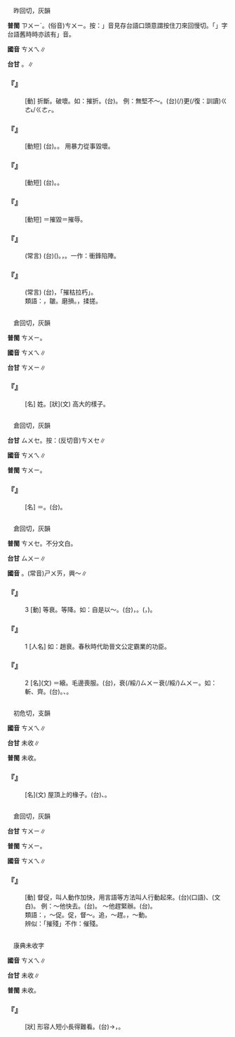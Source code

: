 
=={{ruby|摧|ㄘㄨㄟ}}==

　昨回切，灰韻

'''普閩''' <rt>ㄗㄨㄧˊ</rt>。(俗音)<rt>ㄘㄨㄧ</rt>{{ruby|、|ㄘㄨㆤˊ}}。按：{{ruby|「|ㄗㄨㄧˊ}}」音見存台語口頭意謂按住刀來回慢切。「{{ruby|挼|ㄌㄜˊ}}」字台語舊時時亦該有{{ruby|「|ㆡㆤˊ}}」音。

'''國音''' <rt>ㄘㄨㄟ</rt>∥

'''台甘''' {{ruby|(文)|ㄗㄨㆤˊ}}。{{ruby|(語)|ㆡㆤˊ}}∥

    

==='''『{{ruby|摧|ㄘㄨㄟ}}』'''===
: [動] 折斷。破壞。如：摧折。(台){{ruby|遏|ㄚㆵ}}{{ruby|折|ㄐㄧㆷ ͘}}。 例：無堅不～。(台){{ruby|著|ㄉㄧㄜㆷ}}(/{{ruby|都|ㄉㄜ˫}}){{ruby|是|ㄒㄧ˫}}更(/復：訓讀)<rt>ㄍㄜ˪/ㄍㄜㆷ</rt>{{ruby|較|ㄎㄚㆷ}}{{ruby|堅|ㄍㄧㄢ}}{{ruby|固|ㄍㆦ˪}}{{ruby|丌|ㆤ}}{{ruby|物|ㄇㄧㆷ ͘/ㄇㆭㆷ ͘}}{{ruby|<mark>&#xffaca;</mark>|ㄇㄚ˫}}{{ruby|<mark>&#xffad2;</mark>|ㄌㆲ˪}}{{ruby|會|ㄨㆤ˫/ㆤ˫}}{{ruby|歹|ㄆㄞˋ/ㄆㆮˋ}}。
    

==='''『{{ruby|摧|ㄘㄨㄟ}}{{ruby|毀|ㄏㄨㄟˇ}}』'''===
: [動短] (台){{ruby|扑|ㄆㄚㆷ}}{{ruby|破|ㄆㄨㄚ˪}}。{{ruby|<mark>&#xffad2;</mark>|ㄌㆲ˪}}{{ruby|破|ㄆㄨㄚ˪}}。 用暴力從事毀壞。
    

==='''『{{ruby|摧|ㄘㄨㄟ}}{{ruby|折|ㄓㄜˊ}}』'''===
: [動短] (台){{ruby|扑|ㄆㄚㆷ}}{{ruby|折|ㄐㄧㆷ ͘}}。{{ruby|扑|ㄆㄚㆷ}}{{ruby|斷|ㄉㆭ˫}}。
    

==='''『{{ruby|摧|ㄘㄨㄟ}}{{ruby|殘|ㄘㄢˊ}}』'''===
: [動短] ＝摧毀＝摧辱。
    

==='''『{{ruby|摧|ㄘㄨㄟ}}{{ruby|鋒|ㄈㄥ}}{{ruby|陷|ㄒㄧㄢˋ}}{{ruby|陣|ㄓㄣˋ}}』'''===
: (常言) (台){{ruby|衝|ㄑㄧㆲ}}{{ruby|破|ㄆㄨㄚ˪}}{{ruby|敵|ㄉㄧㆤㆶ ͘}}{{ruby|人|ㆢㄧㄣˊ/ㄌㄧㄣˊ}}{{ruby|銳|ㄌㄨㆤ˫}}{{ruby|鋒|ㄏㆲ}}({{ruby|先|ㄒㄧㄢ}}{{ruby|鋒|ㄏㆲ}}{{ruby|隊|ㄉㄨㄧ˫}}){{ruby|攻|ㄍㆲ}}{{ruby|陷|ㄏㆰ˫}}{{ruby|敵|ㄉㄧㆤㆶ ͘}}{{ruby|人|ㆢㄧㄣˊ/ㄌㄧㄣˊ}}{{ruby|丌|ㆤ}}{{ruby|陣|ㄉㄧㄣ˫}}{{ruby|勢|ㄙㆤ˪}}。{{ruby|形|ㄏㄧㄥˊ}}{{ruby|容|ㄧㆲˊ}}{{ruby|英|ㄧㄥ}}{{ruby|勇|ㄧㆲˋ}}{{ruby|丌|ㆤ}}{{ruby|進|ㄐㄧㄣ˪}}{{ruby|攻|ㄍㆲ}}，{{ruby|直|ㄉㄧㆵ ͘}}{{ruby|破|ㄆㄨㄚ˪}}{{ruby|敵|ㄉㄧㆤㆶ ͘}}{{ruby|軍|ㄍㄨㄣ}}{{ruby|堅|ㄍㄧㄢ}}{{ruby|銳|ㄌㄨㆤ˫}}{{ruby|陣|ㄉㄧㄣ˫}}{{ruby|地|ㄉㄨㆤ˫/ㄉㆤ˫}}。一作：衝鋒陷陣。
    

==='''『{{ruby|摧|ㄘㄨㄟ}}{{ruby|枯|ㄎㄨ}}{{ruby|拉|ㄌㄚ}}{{ruby|朽|ㄒㄧㄡˇ}}』'''===
: (常言) (台){{ruby|像|ㄑㄧㆫ˫/ㄑㄧㆧ˫}}{{ruby|毀|ㄏㄨㄧˋ}}{{ruby|壞|ㄏㄨㄞ˫/ㄏㄞ˫}}{{ruby|枯|ㄍㆦ}}{{ruby|枝|ㄍㄧ}}{{ruby|朽|ㄏㄧㄨˋ}}{{ruby|木|ㆠㆦㆶ ͘}}，{{ruby|比|ㄅㄧˋ}}{{ruby|喻|ㆡㄨ˫/ㄌㄨ˫}}{{ruby|推|ㄊㄨㄧ}}{{ruby|翻|ㄏㄨㄢ}}{{ruby|腐|ㄏㄨˋ}}{{ruby|敗|ㄅㄞ˫}}{{ruby|丌|ㆤ}}{{ruby|勢|ㄙㆤ˪}}{{ruby|力|ㄌㄧㆤㆶ ͘}}{{ruby|有|ㄨ˫}}{{ruby|親|ㄑㄧㄣ}}{{ruby|像|ㄑㄧㆫ˫/ㄑㄧㆧ˫}}「摧枯拉朽」{{ruby|<mark>&#xf9075;</mark>|ㄏㄧㄚㆷ}}{{ruby|恁|ㄌㄧㄣ˪}}{{ruby|容|ㄧㆲˊ}}{{ruby|易|ㄧ˫}}。
:
:類語：{{ruby|挼|ㄖㄨㄚˊ}}，皺。磨損。{{ruby|挼|ㄖㄨㄛˊ}}，揉搓。
:
    

=={{ruby|崔|ㄘㄨㄟ}}==

　倉回切，灰韻

'''普閩''' <rt>ㄘㄨㄧ</rt>。

'''國音''' <rt>ㄘㄨㄟ</rt>∥

'''台甘''' <rt>ㄘㄨㄧ</rt>∥

    

==='''『{{ruby|崔|ㄘㄨㄟ}}』'''===
: [名] 姓。[狀](文) 高大的樣子。
    

=={{ruby|縗|ㄘㄨㄟ}}==

　倉回切，灰韻

'''台甘''' <rt>ㄙㄨㆤ</rt>。按：(反切音)<rt>ㄘㄨㆤ</rt>∥

'''國音''' <rt>ㄘㄨㄟ</rt>∥

'''普閩''' <rt>ㄘㄨㄧ</rt>{{ruby|、|ㄘㄨㆤ}}。

    

==='''『{{ruby|縗|ㄘㄨㄟ}}』'''===
: [名] ＝{{ruby|衰|ㄘㄨㄟ}}。(台){{ruby|古|ㄍㆦˋ}}{{ruby|早|ㄗㄚˋ}}{{ruby|丌|ㆤ}}{{ruby|喪|ㄙㆲ}}{{ruby|服|ㄏㆦㆶ ͘}}。
    

=={{ruby|衰|ㄘㄨㄟ}}==

　倉回切，灰韻

'''普閩''' <rt>ㄘㄨㆤ</rt>{{ruby|、|ㄘㄨㄧ}}。不分文白。

'''台甘''' <rt>ㄙㄨㄧ</rt>{{ruby|。|ㄙㄨㆤ}}∥

'''國音''' {{ruby|(文)|ㄘㄨㄟ}}。(常音)<rt>ㄕㄨㄞ</rt>，興～∥

    

==='''『{{ruby|衰|ㄘㄨㄟ}}』'''===
:3  [動] 等衰。等降。如：自是以～。(台){{ruby|照|ㄐㄧㄠ˪}}{{ruby|一|ㄧㆵ}}{{ruby|定|ㄉㄧㄥ˫}}{{ruby|丌|ㆤ}}{{ruby|等|ㄉㄧㄥˋ}}{{ruby|級|ㄍㄧㆴ}}，{{ruby|一|ㄧㆵ}}{{ruby|直|ㄉㄧㆵ ͘}}{{ruby|降|ㄍㄤ˪}}{{ruby|低|ㄍㆤ˫}}{{ruby|減|ㄍㄧㆰˋ}}{{ruby|輕|ㄎㄧㄣ}}。({{ruby|帶|ㄉㄨㄚ˪}}{{ruby|孝|ㄏㄚ˪}}{{ruby|丌|ㆤ}}{{ruby|輕|ㄎㄧㄣ}}{{ruby|重|ㄉㄤ˫}}，{{ruby|或|ㄧㄚㆷ ͘}}{{ruby|是|ㄒㄧ˫}}{{ruby|課|ㄎㄜ˪}}{{ruby|稅|ㄙㄨㆤ˪/ㄙㆤ˪}}{{ruby|丌|ㆤ}}{{ruby|標|ㄅㄧㄠ}}{{ruby|準|ㄗㄨㄣˋ}})。
    

==='''『{{ruby|衰|ㄘㄨㄟ}}』'''===
:1  [人名] 如：趙衰。春秋時代助晉文公定霸業的功臣。
    

==='''『{{ruby|衰|ㄘㄨㄟ}}』'''===
:2  [名](文) ＝縗。毛邊喪服。(台){{ruby|古|ㄍㆦˋ}}{{ruby|早|ㄗㄚˋ}}{{ruby|丌|ㆤ}}{{ruby|喪|ㄙㆲ}}{{ruby|服|ㄏㆦㆶ ͘}}{{ruby|布|ㄅㆦ˪}}{{ruby|邊|ㄅㆪ}}{{ruby|無|ㆠㄜˊ}}{{ruby|紩|ㄊㆪ˫}}，{{ruby|放|ㄅㄤ˪}}衰(/綏/)<rt>ㄙㄨㄧ</rt>衰(/綏/)<rt>ㄙㄨㄧ</rt>。如：斬{{ruby|衰|ㄘㄨㄟ}}、齊{{ruby|衰|ㄘㄨㄟ}}。(台){{ruby|麻|ㄇㄨㄚˊ}}{{ruby|布|ㄅㆦ˪}}{{ruby|做|ㄗㄨㆤ˪/ㄗㄜ˪}}{{ruby|丌|ㆤ}}{{ruby|喪|ㄙㆲ}}{{ruby|服|ㄏㆦㆶ ͘}}。{{ruby|各|ㄍㆦㆶ}}{{ruby|有|ㄧㄨˋ}}{{ruby|輕|ㄎㄧㄣ}}{{ruby|孝|ㄏㄚ˪}}、{{ruby|重|ㄉㄤ˫}}{{ruby|孝|ㄏㄚ˪}}{{ruby|丌|ㆤ}}{{ruby|區|ㄎㄨ}}{{ruby|別|ㄅㄧㄚㆵ}}。
    

=={{ruby|榱|ㄘㄨㄟ}}==

　初危切，支韻

'''國音''' <rt>ㄘㄨㄟ</rt>∥

'''台甘''' 未收∥

'''普閩''' 未收。

    

==='''『{{ruby|榱|ㄘㄨㄟ}}』'''===
: [名](文) 屋頂上的椽子。(台){{ruby|楹|ㆥˊ}}{{ruby|仔|ㄚ}}、{{ruby|桷|ㄍㄚㆶ}}{{ruby|仔|ㄚ}}。
    

=={{ruby|催|ㄘㄨㄟ}}==

　倉回切，灰韻

'''台甘''' <rt>ㄘㄨㄧ</rt>∥

'''普閩''' <rt>ㄘㄨㄧ</rt>。

'''國音''' <rt>ㄘㄨㄟ</rt>∥

    

==='''『{{ruby|催|ㄘㄨㄟ}}』'''===
: [動] 督促，叫人動作加快，用言語等方法叫人行動起來。(台){{ruby|催|ㄘㄨㄧ/ㄗㄨㄧ}}(口語)、{{ruby|督|ㄉㆦㆶ}}{{ruby|促|ㄑㄧㆦㆶ}}(文白)。 例：～他快去。(台){{ruby|催|ㄗㄨㄧ/ㄘㄨㄧ}}{{ruby|伊|ㄧ}}{{ruby|緊|ㄍㄧㄣˋ}}{{ruby|去|ㄎㄧ˪}}。 ～他趕緊辦。(台){{ruby|催|ㄗㄨㄧ/ㄘㄨㄧ}}{{ruby|伊|ㄧ}}{{ruby|趕|ㄍㄨㆩˋ}}{{ruby|緊|ㄍㄧㄣˋ}}{{ruby|辦|ㄅㄢ˫}}。
:類語：{{ruby|催|ㄘㄨㄟ}}，～促。促，督～。追，～趕。{{ruby|推|ㄊㄨㄟ}}，～動。
:
:辨似：「摧殘」不作：催殘。
:
    

=={{ruby|<mark>&#xf9fb6;</mark>|ㄘㄨㄟ}}==

　康典未收字

'''國音''' <rt>ㄘㄨㄟ</rt>∥

'''台甘''' 未收∥

'''普閩''' 未收。

    

==='''『{{ruby|猥|ㄨㄟˇ}}{{ruby|<mark>&#xf9fb6;</mark>|ㄘㄨㄟ}}』'''===
: [狀] 形容人短小長得難看。(台){{ruby|形|ㄏㄧㄥˊ}}{{ruby|容|ㄧㆲˊ}}{{ruby|人|ㄌㄤˊ}}{{ruby|矮|ㄨㆤˋ/ㆤˋ}}{{ruby|佝|ㄍㄨ}}→{{ruby|鼓|ㄍㆦˋ}}，{{ruby|生|ㄙㆥ/ㄒㆪ}}{{ruby|做|ㄗㄜ˪/ㄗㄨㆤ˪}}{{ruby|無|ㆠㄜˊ}}{{ruby|好|ㄏㄜˋ}}{{ruby|看|ㄎㄨㆩ˪}}。
    
